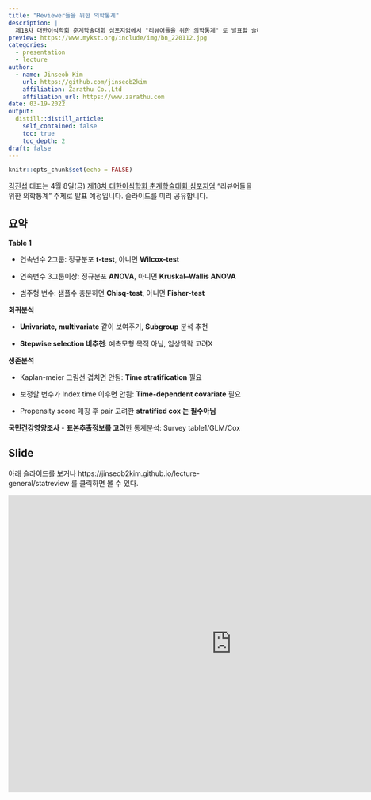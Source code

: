 ```yaml
---
title: "Reviewer들을 위한 의학통계"
description: |
  제18차 대한이식학회 춘계학술대회 심포지엄에서 "리뷰어들을 위한 의학통계" 로 발표할 슬라이드를 미리 공유합니다. 
preview: https://www.mykst.org/include/img/bn_220112.jpg
categories:
  - presentation
  - lecture
author:
  - name: Jinseob Kim
    url: https://github.com/jinseob2kim
    affiliation: Zarathu Co.,Ltd
    affiliation_url: https://www.zarathu.com
date: 03-19-2022
output:
  distill::distill_article:
    self_contained: false
    toc: true
    toc_depth: 2
draft: false
---
```


```r
knitr::opts_chunk$set(echo = FALSE)
```

[김진섭](https://github.com/jinseob2kim) 대표는 4월 8일(금) [제18차 대한이식학회 춘계학술대회 심포지엄](http://conference.mykst.org/) "리뷰어들을 위한 의학통계" 주제로 발표 예정입니다. 슬라이드를 미리 공유합니다. 


## 요약

**Table 1**

* 연속변수 2그룹: 정규분포 **t-test**, 아니면 **Wilcox-test**

* 연속변수 3그룹이상: 정규분포 **ANOVA**, 아니면 **Kruskal–Wallis ANOVA**

* 범주형 변수: 샘플수 충분하면 **Chisq-test**, 아니면 **Fisher-test**


**회귀분석**

* **Univariate, multivariate** 같이 보여주기, **Subgroup** 분석 추천

* **Stepwise selection 비추천**: 예측모형 목적 아님, 임상맥락 고려X


**생존분석**

* Kaplan-meier 그림선 겹치면 안됨: **Time stratification** 필요 

* 보정할 변수가 Index time 이후면 안됨: **Time-dependent covariate** 필요

* Propensity score 매칭 후 pair 고려한 **stratified cox 는 필수아님**


**국민건강영양조사**
- **표본추출정보를 고려**한 통계분석: Survey table1/GLM/Cox

## Slide

아래 슬라이드를 보거나 https://jinseob2kim.github.io/lecture-general/statreview 를 클릭하면 볼 수 있다.

<iframe src="https://jinseob2kim.github.io/lecture-general/statreview" width="900" height="600" style="border: none;"></iframe>

